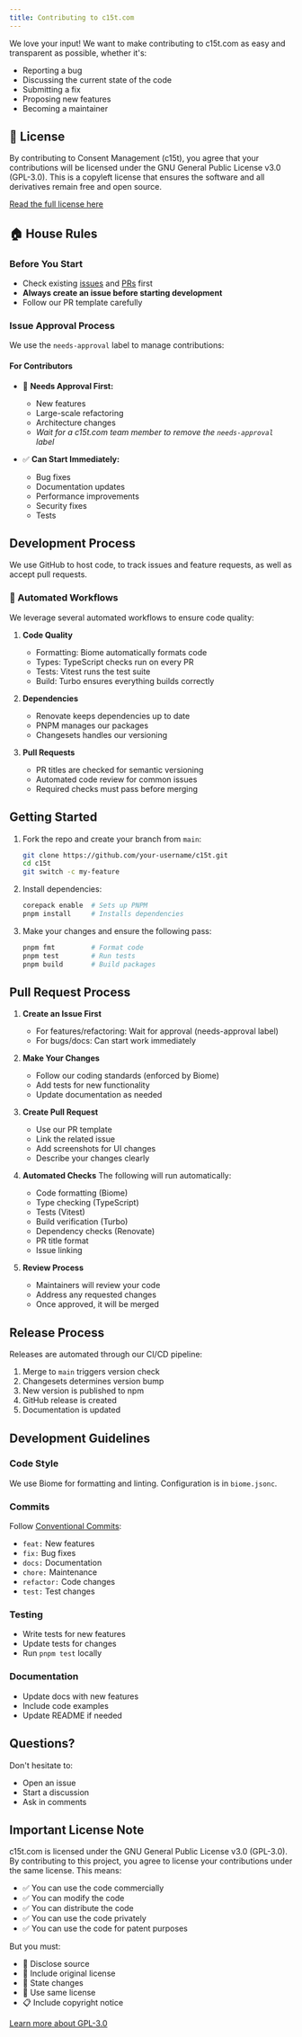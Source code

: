 ```yaml
---
title: Contributing to c15t.com
---
```


We love your input! We want to make contributing to c15t.com as easy and transparent as possible, whether it's:

- Reporting a bug
- Discussing the current state of the code
- Submitting a fix
- Proposing new features
- Becoming a maintainer

## 📜 License

By contributing to Consent Management (c15t), you agree that your contributions will be licensed under the GNU General Public License v3.0 (GPL-3.0). This is a copyleft license that ensures the software and all derivatives remain free and open source.

[Read the full license here](/docs/open-source/license)

## 🏠 House Rules

### Before You Start

- Check existing [issues](https://github.com/c15t/c15t/issues) and [PRs](https://github.com/c15t/c15t/pulls) first
- **Always create an issue before starting development**
- Follow our PR template carefully

### Issue Approval Process

We use the `needs-approval` label to manage contributions:

#### For Contributors

- 🚫 **Needs Approval First:**
  - New features
  - Large-scale refactoring
  - Architecture changes
  - *Wait for a c15t.com team member to remove the `needs-approval` label*

- ✅ **Can Start Immediately:**
  - Bug fixes
  - Documentation updates
  - Performance improvements
  - Security fixes
  - Tests

## Development Process

We use GitHub to host code, to track issues and feature requests, as well as accept pull requests.

### 🤖 Automated Workflows

We leverage several automated workflows to ensure code quality:

1. **Code Quality**
   - Formatting: Biome automatically formats code
   - Types: TypeScript checks run on every PR
   - Tests: Vitest runs the test suite
   - Build: Turbo ensures everything builds correctly

2. **Dependencies**
   - Renovate keeps dependencies up to date
   - PNPM manages our packages
   - Changesets handles our versioning

3. **Pull Requests**
   - PR titles are checked for semantic versioning
   - Automated code review for common issues
   - Required checks must pass before merging

## Getting Started

1. Fork the repo and create your branch from `main`:

   ```sh
   git clone https://github.com/your-username/c15t.git
   cd c15t
   git switch -c my-feature
   ```

2. Install dependencies:

   ```sh
   corepack enable  # Sets up PNPM
   pnpm install     # Installs dependencies
   ```

3. Make your changes and ensure the following pass:

   ```sh
   pnpm fmt         # Format code
   pnpm test        # Run tests
   pnpm build       # Build packages
   ```

## Pull Request Process

1. **Create an Issue First**
   - For features/refactoring: Wait for approval (needs-approval label)
   - For bugs/docs: Can start work immediately

2. **Make Your Changes**
   - Follow our coding standards (enforced by Biome)
   - Add tests for new functionality
   - Update documentation as needed

3. **Create Pull Request**
   - Use our PR template
   - Link the related issue
   - Add screenshots for UI changes
   - Describe your changes clearly

4. **Automated Checks**
   The following will run automatically:
   - Code formatting (Biome)
   - Type checking (TypeScript)
   - Tests (Vitest)
   - Build verification (Turbo)
   - Dependency checks (Renovate)
   - PR title format
   - Issue linking

5. **Review Process**
   - Maintainers will review your code
   - Address any requested changes
   - Once approved, it will be merged

## Release Process

Releases are automated through our CI/CD pipeline:

1. Merge to `main` triggers version check
2. Changesets determines version bump
3. New version is published to npm
4. GitHub release is created
5. Documentation is updated

## Development Guidelines

### Code Style

We use Biome for formatting and linting. Configuration is in `biome.jsonc`.

### Commits

Follow [Conventional Commits](https://www.conventionalcommits.org/):

- `feat:` New features
- `fix:` Bug fixes
- `docs:` Documentation
- `chore:` Maintenance
- `refactor:` Code changes
- `test:` Test changes

### Testing

- Write tests for new features
- Update tests for changes
- Run `pnpm test` locally

### Documentation

- Update docs with new features
- Include code examples
- Update README if needed

## Questions?

Don't hesitate to:

- Open an issue
- Start a discussion
- Ask in comments

## Important License Note

c15t.com is licensed under the GNU General Public License v3.0 (GPL-3.0). By contributing to this project, you agree to license your contributions under the same license. This means:

- ✅ You can use the code commercially
- ✅ You can modify the code
- ✅ You can distribute the code
- ✅ You can use the code privately
- ✅ You can use the code for patent purposes

But you must:

- 📢 Disclose source
- 📄 Include original license
- 📝 State changes
- 🔄 Use same license
- 📋 Include copyright notice

[Learn more about GPL-3.0](https://choosealicense.com/licenses/gpl-3.0/)